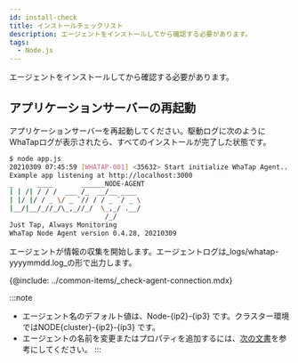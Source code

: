 ```yaml
---
id: install-check
title: インストールチェックリスト
description: エージェントをインストールしてから確認する必要があります。
tags:
  - Node.js
---
```


エージェントをインストールしてから確認する必要があります。

## アプリケーションサーバーの再起動

アプリケーションサーバーを再起動してください。駆動ログに次のようにWhaTapログが表示されたら、すべてのインストールが完了した状態です。

```bash
$ node app.js
20210309 07:45:59 [WHATAP-001] <35632> Start initialize WhaTap Agent...
Example app listening at http://localhost:3000
_      ____       ______NODE-AGENT
| | /| / / /  ___ /_  __/__ ____
| |/ |/ / _ \/ _ `// / / _ `/ _ \
|__/|__/_//_/\_,_//_/  \_,_/ .__/
                        /_/
Just Tap, Always Monitoring
WhaTap Node Agent version 0.4.28, 20210309
```

エージェントが情報の収集を開始します。エージェントログは_logs/whatap-yyyymmdd.log_の形で出力します。

<!-- 에이전트 연결 확인 -->

{@include: ../common-items/_check-agent-connection.mdx}

:::note

-   エージェント名のデフォルト値は、Node-{ip2}-{ip3} です。クラスター環境ではNODE{cluster}-{ip2}-{ip3} です。
-   エージェントの名前を変更またはプロパティを追加するには、[次の文書](agent-name)を参考にしてください。
:::
